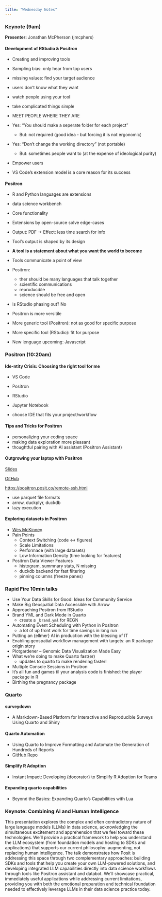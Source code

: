 ```yaml
---
title: "Wednesday Notes"
---
```


### Keynote (9am)

**Presenter:** Jonathan McPherson (jmcphers)

#### Development of RStudio & Positron

  - Creating and improving tools
  - Sampling bias: only hear from top users
  - missing values: find your target audience
  - users don't know what they want
  - watch people using your tool
  - take complicated things simple
  - MEET PEOPLE WHERE THEY ARE
  
  - Yes: "You should make a seperate folder for each project"
    - But: not required (good idea - but forcing it is not ergonomic)
    
  - Yes: "Don't change the working directory" (not portable)
    - But: sometimes people want to (at the expense of ideological purity)
    
  - Empower users
  - VS Code's extension model is a core reason for its success

#### Positron

  - R and Python languages are extensions
  - data science workbench
  
  - Core functionality
  - Extensions by open-source solve edge-cases
  
  - Output: PDF -> Effect: less time search for info
  - Tool's output is shaped by its design
  - **A tool is a statement about what you want the world to become**
  - Tools communicate a point of view
  
  - Positron:
    - ther should be many languages that talk together
    - scientific communications
    - reproducible
    - science should be free and open
  
  - Is RStudio phasing out? No
  - Positron is more versitile
  - More generic tool (Positron): not as good for specific purpose
  - More specific tool (RStudio): fit for purpose
  
  - New lenguage upcoming: Javascript

### Positron (10:20am)

#### Ide-ntity Crisis: Choosing the right tool for me

  - VS Code
  - Positron
  - RStudio
  - Jupyter Notebook
  
  - choose IDE that fits your project/workflow

#### Tips and Tricks for Positron

  - personalizing your coding space
  - making data exploration more pleasant
  - thoughtful pairing with AI assistant (Positron Assistant)

#### Outgrowing your laptop with Positron

[Slides](https://github.com/austin3dickey/ssh-demo/blob/main/slides.pdf)

[GitHub](https://github.com/austin3dickey/ssh-demo)

[https://positron.posit.co/remote-ssh.html](https://positron.posit.co/remote-ssh.html)

  - use parquet file formats
  - arrow, duckplyr, duckdb
  - lazy execution

#### Exploring datasets in Positron

  - [Wes McKinney](https://wesmckinney.com/)
  - Pain Points
    - Context Switching (code <-> figures)
    - Scale Limitations
    - Performace (with large datasets)
    - Low Information Density (time looking for features)
    
  - Positron Data Viewer Features
    - histogram, summnary stats, N missing
    - duckdb backend for fast filtering
    - pinning columns (freeze panes)
  
### Rapid Fire 10min talks

  - Use Your Data Skills for Good: Ideas for Community Service
  - Make Big Geospatial Data Accessible with Arrow
  - Approaching Positron from RStudio
  - Brand YML and Dark Mode in Quarto
    - create a `_brand.yml` for REGN
  - Automating Event Scheduling with Python in Positron
    - a lot of up front work for time savings in long run
  - Putting an {ellmer} AI in production with the blessing of IT
  - Enabling geospatial workflow management with targets: an R package origin story
  - Plotgardener – Genomic Data Visualization Made Easy
  - What we're doing to make Quarto fast(er)
    - updates to quarto to make rendering faster!
  - Multiple Console Sessions in Positron
  - It's all fun and games til your analysis code is finished: the player package in R
  - Birthing the pregnancy package

### Quarto

#### surveydown

  - A Markdown-Based Platform for Interactive and Reproducible Surveys Using Quarto and Shiny

#### Quarto Automation

  - Using Quarto to Improve Formatting and Automate the Generation of Hundreds of Reports
  - [GitHub Repo](https://github.com/ksrinc/posit_conf_2025_quarto_automation)
  
#### Simplify R Adoption

  - Instant Impact: Developing {docorator} to Simplify R Adoption for Teams

#### Expanding quarto capabilities

  - Beyond the Basics: Expanding Quarto's Capabilities with Lua

### Keynote: Combining AI and Human Intelligence

This presentation explores the complex and often contradictory nature of large language models (LLMs) in data science, acknowledging the simultaneous excitement and apprehension that we feel toward these technologies. We’ll provide a practical framework to help you understand the LLM ecosystem (from foundation models and hosting to SDKs and applications) that supports our current philosophy: augmenting, not replacing human intelligence. The talk demonstrates how Posit is addressing this space through two complementary approaches: building SDKs and tools that help you create your own LLM-powered solutions, and developing integrated LLM capabilities directly into data science workflows through tools like Positron assistant and databot. We’ll showcase practical, immediately useful applications while addressing current limitations, providing you with both the emotional preparation and technical foundation needed to effectively leverage LLMs in their data science practice today.

